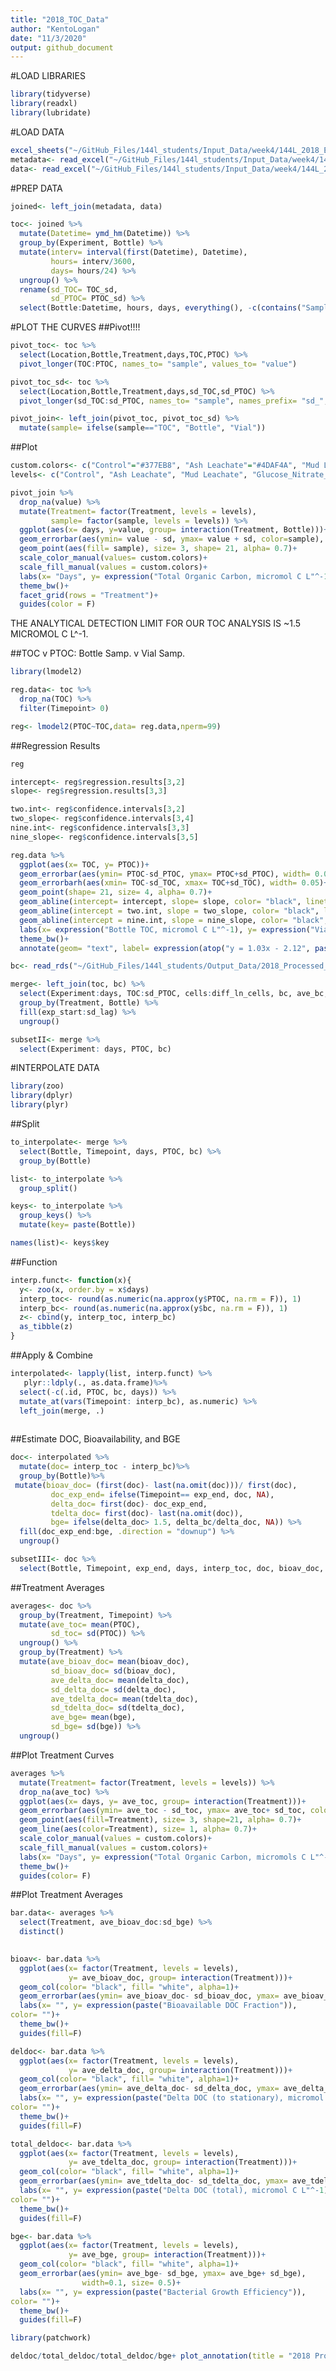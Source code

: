 ```yaml
---
title: "2018_TOC_Data"
author: "KentoLogan"
date: "11/3/2020"
output: github_document
---
```


#LOAD LIBRARIES
```r
library(tidyverse)
library(readxl)
library(lubridate)
```

#LOAD DATA
```r
excel_sheets("~/GitHub_Files/144l_students/Input_Data/week4/144L_2018_Exp_TOC.xlsx")
metadata<- read_excel("~/GitHub_Files/144l_students/Input_Data/week4/144L_2018_Exp_TOC.xlsx", sheet = "Metadata")
data<- read_excel("~/GitHub_Files/144l_students/Input_Data/week4/144L_2018_Exp_TOC.xlsx", sheet = "Data")
```

#PREP DATA
```r
joined<- left_join(metadata, data)

toc<- joined %>% 
  mutate(Datetime= ymd_hm(Datetime)) %>% 
  group_by(Experiment, Bottle) %>% 
  mutate(interv= interval(first(Datetime), Datetime),
         hours= interv/3600,
         days= hours/24) %>% 
  ungroup() %>% 
  rename(sd_TOC= TOC_sd,
         sd_PTOC= PTOC_sd) %>% 
  select(Bottle:Datetime, hours, days, everything(), -c(contains("Sample"), interv))
```
#PLOT THE CURVES
##Pivot!!!!
```r
pivot_toc<- toc %>% 
  select(Location,Bottle,Treatment,days,TOC,PTOC) %>% 
  pivot_longer(TOC:PTOC, names_to= "sample", values_to= "value")

pivot_toc_sd<- toc %>% 
  select(Location,Bottle,Treatment,days,sd_TOC,sd_PTOC) %>% 
  pivot_longer(sd_TOC:sd_PTOC, names_to= "sample", names_prefix= "sd_", values_to= "sd")

pivot_join<- left_join(pivot_toc, pivot_toc_sd) %>% 
  mutate(sample= ifelse(sample=="TOC", "Bottle", "Vial"))
```
##Plot
```r
custom.colors<- c("Control"="#377EB8", "Ash Leachate"="#4DAF4A", "Mud Leachate"="#E41A1C", "Glucose_Nitrate_Phosphate"="#FF7F00", "Vial"="#377EB8", "Bottle"="#E41A1C")
levels<- c("Control", "Ash Leachate", "Mud Leachate", "Glucose_Nitrate_Phosphate", "Bottle", "Vial")

pivot_join %>% 
  drop_na(value) %>% 
  mutate(Treatment= factor(Treatment, levels = levels),
         sample= factor(sample, levels = levels)) %>% 
  ggplot(aes(x= days, y=value, group= interaction(Treatment, Bottle)))+
  geom_errorbar(aes(ymin= value - sd, ymax= value + sd, color=sample), width=0.4)+
  geom_point(aes(fill= sample), size= 3, shape= 21, alpha= 0.7)+
  scale_color_manual(values= custom.colors)+
  scale_fill_manual(values = custom.colors)+
  labs(x= "Days", y= expression("Total Organic Carbon, micromol C L"^-1), color= "", fill= "")+
  theme_bw()+
  facet_grid(rows = "Treatment")+
  guides(color = F)
```
THE ANALYTICAL DETECTION LIMIT FOR OUR TOC ANALYSIS IS ~1.5 MICROMOL C L^-1.

##TOC v PTOC: Bottle Samp. v Vial Samp.
```r
library(lmodel2)

reg.data<- toc %>% 
  drop_na(TOC) %>% 
  filter(Timepoint> 0)

reg<- lmodel2(PTOC~TOC,data= reg.data,nperm=99)
```

##Regression Results
```r
reg
```
```r
intercept<- reg$regression.results[3,2]
slope<- reg$regression.results[3,3]

two.int<- reg$confidence.intervals[3,2]
two_slope<- reg$confidence.intervals[3,4]
nine.int<- reg$confidence.intervals[3,3]
nine_slope<- reg$confidence.intervals[3,5]
```

```r
reg.data %>%
  ggplot(aes(x= TOC, y= PTOC))+
  geom_errorbar(aes(ymin= PTOC-sd_PTOC, ymax= PTOC+sd_PTOC), width= 0.05)+
  geom_errorbarh(aes(xmin= TOC-sd_TOC, xmax= TOC+sd_TOC), width= 0.05)+
  geom_point(shape= 21, size= 4, alpha= 0.7)+
  geom_abline(intercept= intercept, slope= slope, color= "black", linetype= 2, size= 1)+
  geom_abline(intercept = two.int, slope = two_slope, color= "black", linetype=3, size= 1)+
  geom_abline(intercept = nine.int, slope = nine_slope, color= "black", linetype=3, size= 1)+
  labs(x= expression("Bottle TOC, micromol C L"^-1), y= expression("Vial TOC, micromol C L"^-1))+
  theme_bw()+
  annotate(geom= "text", label= expression(atop("y = 1.03x - 2.12", paste("r"^2, "= 0.88", italic("  p="), "0.01"))),x= 80, y=88, size=4)
```
```r
bc<- read_rds("~/GitHub_Files/144l_students/Output_Data/2018_Processed_Bact_Abund_OFFICIAL.rds")

merge<- left_join(toc, bc) %>% 
  select(Experiment:days, TOC:sd_PTOC, cells:diff_ln_cells, bc, ave_bc, sd_bc, everything(), -c(contains("Sample"))) %>% 
  group_by(Treatment, Bottle) %>% 
  fill(exp_start:sd_lag) %>% 
  ungroup()

subsetII<- merge %>% 
  select(Experiment: days, PTOC, bc)
```

#INTERPOLATE DATA
```r
library(zoo)
library(dplyr)
library(plyr)
```

##Split
```r
to_interpolate<- merge %>%
  select(Bottle, Timepoint, days, PTOC, bc) %>% 
  group_by(Bottle)

list<- to_interpolate %>% 
  group_split()

keys<- to_interpolate %>% 
  group_keys() %>% 
  mutate(key= paste(Bottle))

names(list)<- keys$key
```

##Function
```r
interp.funct<- function(x){
  y<- zoo(x, order.by = x$days)
  interp_toc<- round(as.numeric(na.approx(y$PTOC, na.rm = F)), 1)
  interp_bc<- round(as.numeric(na.approx(y$bc, na.rm = F)), 1)
  z<- cbind(y, interp_toc, interp_bc)
  as_tibble(z)
}
```

##Apply & Combine
```r

interpolated<- lapply(list, interp.funct) %>% 
   plyr::ldply(., as.data.frame)%>% 
  select(-c(.id, PTOC, bc, days)) %>% 
  mutate_at(vars(Timepoint: interp_bc), as.numeric) %>%
  left_join(merge, .)
  
```

##Estimate DOC, Bioavailability, and BGE
```r
doc<- interpolated %>% 
  mutate(doc= interp_toc - interp_bc)%>% 
  group_by(Bottle)%>% 
 mutate(bioav_doc= (first(doc)- last(na.omit(doc)))/ first(doc),
         doc_exp_end= ifelse(Timepoint== exp_end, doc, NA),
         delta_doc= first(doc)- doc_exp_end,
         tdelta_doc= first(doc)- last(na.omit(doc)),
         bge= ifelse(delta_doc> 1.5, delta_bc/delta_doc, NA)) %>% 
  fill(doc_exp_end:bge, .direction = "downup") %>% 
  ungroup()

subsetIII<- doc %>% 
  select(Bottle, Timepoint, exp_end, days, interp_toc, doc, bioav_doc, doc_exp_end, delta_bc, delta_doc, tdelta_doc, bge)
```

##Treatment Averages
```r
averages<- doc %>% 
  group_by(Treatment, Timepoint) %>% 
  mutate(ave_toc= mean(PTOC),
         sd_toc= sd(PTOC)) %>% 
  ungroup() %>% 
  group_by(Treatment) %>% 
  mutate(ave_bioav_doc= mean(bioav_doc),
         sd_bioav_doc= sd(bioav_doc),
         ave_delta_doc= mean(delta_doc),
         sd_delta_doc= sd(delta_doc),
         ave_tdelta_doc= mean(tdelta_doc),
         sd_tdelta_doc= sd(tdelta_doc),
         ave_bge= mean(bge),
         sd_bge= sd(bge)) %>% 
  ungroup()
```

##Plot Treatment Curves
```r
averages %>% 
  mutate(Treatment= factor(Treatment, levels = levels)) %>% 
  drop_na(ave_toc) %>% 
  ggplot(aes(x= days, y= ave_toc, group= interaction(Treatment)))+
  geom_errorbar(aes(ymin= ave_toc - sd_toc, ymax= ave_toc+ sd_toc, color= Treatment), width= 0.4)+ 
  geom_point(aes(fill=Treatment), size= 3, shape=21, alpha= 0.7)+
  geom_line(aes(color=Treatment), size= 1, alpha= 0.7)+
  scale_color_manual(values = custom.colors)+
  scale_fill_manual(values = custom.colors)+
  labs(x= "Days", y= expression("Total Organic Carbon, micromols C L"^-1), color= "", fill= "")+
  theme_bw()+
  guides(color= F)
```
##Plot Treatment Averages
```r
bar.data<- averages %>% 
  select(Treatment, ave_bioav_doc:sd_bge) %>% 
  distinct()
  
```
```r
bioav<- bar.data %>% 
  ggplot(aes(x= factor(Treatment, levels = levels), 
             y= ave_bioav_doc, group= interaction(Treatment)))+
  geom_col(color= "black", fill= "white", alpha=1)+
  geom_errorbar(aes(ymin= ave_bioav_doc- sd_bioav_doc, ymax= ave_bioav_doc+ sd_bioav_doc), width=0.1, size= 0.5)+
  labs(x= "", y= expression(paste("Bioavailable DOC Fraction")),
color= "")+
  theme_bw()+
  guides(fill=F)
```
```r
deldoc<- bar.data %>% 
  ggplot(aes(x= factor(Treatment, levels = levels), 
             y= ave_delta_doc, group= interaction(Treatment)))+
  geom_col(color= "black", fill= "white", alpha=1)+
  geom_errorbar(aes(ymin= ave_delta_doc- sd_delta_doc, ymax= ave_delta_doc+ sd_delta_doc), width=0.1, size= 0.5)+
  labs(x= "", y= expression(paste("Delta DOC (to stationary), micromol C L"^-1)),
color= "")+
  theme_bw()+
  guides(fill=F)
```
```r
total_deldoc<- bar.data %>% 
  ggplot(aes(x= factor(Treatment, levels = levels), 
             y= ave_tdelta_doc, group= interaction(Treatment)))+
  geom_col(color= "black", fill= "white", alpha=1)+
  geom_errorbar(aes(ymin= ave_tdelta_doc- sd_tdelta_doc, ymax= ave_tdelta_doc+ sd_tdelta_doc), width=0.1, size= 0.5)+
  labs(x= "", y= expression(paste("Delta DOC (total), micromol C L"^-1)),
color= "")+
  theme_bw()+
  guides(fill=F)
```
```r
bge<- bar.data %>% 
  ggplot(aes(x= factor(Treatment, levels = levels), 
             y= ave_bge, group= interaction(Treatment)))+
  geom_col(color= "black", fill= "white", alpha=1)+
  geom_errorbar(aes(ymin= ave_bge- sd_bge, ymax= ave_bge+ sd_bge), 
                width=0.1, size= 0.5)+
  labs(x= "", y= expression(paste("Bacterial Growth Efficiency")),
color= "")+
  theme_bw()+
  guides(fill=F)
```

```r
library(patchwork)
```
```r
deldoc/total_deldoc/total_deldoc/bge+ plot_annotation(title = "2018 Processed DOC&BGE", tag_levels = "a")
```

